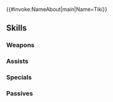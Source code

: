 {{#invoke:NameAbout|main|Name=Tiki}}{{HeroPage Tabs}}
{{Hero Infobox
|Name=Tiki
|Title=Dragon's Progeny
|WeaponType=Green Breath
|MoveType=Infantry
|Origin=Fire Emblem: Mystery of the Emblem
|Gender=Female
|actorEN=Mela Lee
|actorJP=諸星すみれ
|artist=さばみぞれ
|additionDate=April 15, 2025
|releaseDate=April 15, 2025
|cv1=1
|cv2=1000100
|TagID=響心若年チキ
|InternalID=1230
|Properties=attuned
|description=The last child born of the Divine Dragons. Bears the fate of living for thousands of years as a manakete. Appears in Fire Emblem: Mystery of the Emblem.
}}
{{Stats Page
|Lv1HP=14|Lv1ATK=7|Lv1SPD=9|Lv1DEF=9|Lv1RES=10
|GRHP=50|GRATK=55|GRSPD=90|GRDEF=90|GRRES=70
}}
==Skills==
===Weapons===
{{Weapons Table
|weapon1=Fire Breath
|weapon1Default=1
|weapon1Unlock=1
|weapon2=Fire Breath+
|weapon2Default=2
|weapon2Unlock=2
|weapon3=Flametongue
|weapon3Default=4
|weapon3Unlock=3
|weapon4=Ancient Voice
|weapon4Default=5
|weapon4Unlock=5
}}
===Assists===
{{Assists Table}}
===Specials===
{{Specials Table
|special1=Glowing Ember
|special1Default=4
|special1Unlock=3
|special2=Ignis
|special2Unlock=4
|special3=Dragon Flame
|special3Unlock=5
}}
===Passives===
{{Passives Table
|passiveA1=Distant Counter
|passiveA2=D Bonus Doubler
|passiveA1Unlock=4
|passiveA2Unlock=5
|passiveB1=Dragon's Wrath 1
|passiveB2=Dragon's Wrath 2
|passiveB3=Dragon's Wrath 3
|passiveB4=Edged Scales
|passiveB1Unlock=2
|passiveB2Unlock=3
|passiveB3Unlock=4
|passiveB4Unlock=5
|passiveC1=Love for All!
|passiveC1Unlock=5
|passiveX1=Res Scowl Echo
|passiveX1Unlock=5
}}
{{Heroes Navbox}}
